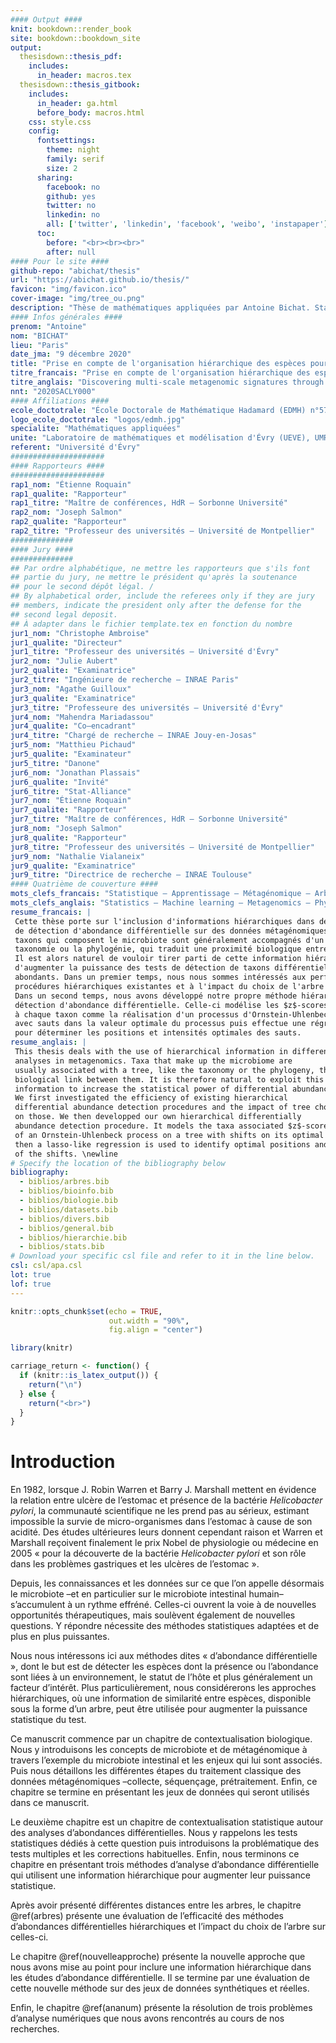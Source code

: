 ```yaml
---
#### Output ####
knit: bookdown::render_book
site: bookdown::bookdown_site
output: 
  thesisdown::thesis_pdf: 
    includes:
      in_header: macros.tex
  thesisdown::thesis_gitbook: 
    includes:
      in_header: ga.html
      before_body: macros.html
    css: style.css
    config: 
      fontsettings:
        theme: night
        family: serif
        size: 2
      sharing:
        facebook: no
        github: yes
        twitter: no
        linkedin: no
        all: ['twitter', 'linkedin', 'facebook', 'weibo', 'instapaper']
      toc: 
        before: "<br><br><br>"
        after: null
#### Pour le site ####
github-repo: "abichat/thesis"
url: "https://abichat.github.io/thesis/"
favicon: "img/favicon.ico"
cover-image: "img/tree_ou.png"
description: "Thèse de mathématiques appliquées par Antoine Bichat. Statistique – Apprentissage – Métagénomique – Arbre phylogénétique – Tests multiples – Processus stochastiques"
#### Infos générales ####
prenom: "Antoine"
nom: "BICHAT"
lieu: "Paris"
date_jma: "9 décembre 2020"
title: "Prise en compte de l'organisation hiérarchique des espèces pour la découverte de signatures métagénomiques multi-échelles"
titre_francais: "Prise en compte de l'organisation hiérarchique des espèces pour la découverte de signatures métagénomiques multi-échelles"
titre_anglais: "Discovering multi-scale metagenomic signatures through hierarchical organization of species"
nnt: "2020SACLY000"
#### Affiliations ####
ecole_doctotrale: "École Doctorale de Mathématique Hadamard (EDMH) n°574"
logo_ecole_doctotrale: "logos/edmh.jpg"
specialite: "Mathématiques appliquées"
unite: "Laboratoire de mathématiques et modélisation d'Évry (UEVE), UMR 8071 CNRS-INRA"
referent: "Université d'Évry"
#####################
#### Rapporteurs ####
#####################
rap1_nom: "Étienne Roquain"
rap1_qualite: "Rapporteur"
rap1_titre: "Maître de conférences, HdR – Sorbonne Université"
rap2_nom: "Joseph Salmon"
rap2_qualite: "Rapporteur"
rap2_titre: "Professeur des universités – Université de Montpellier"
##############
#### Jury ####
##############
## Par ordre alphabétique, ne mettre les rapporteurs que s'ils font
## partie du jury, ne mettre le président qu'après la soutenance
## pour le second dépôt légal. /
## By alphabetical order, include the referees only if they are jury
## members, indicate the president only after the defense for the
## second legal deposit.
## À adapter dans le fichier template.tex en fonction du nombre
jur1_nom: "Christophe Ambroise"
jur1_qualite: "Directeur"
jur1_titre: "Professeur des universités – Université d'Évry"
jur2_nom: "Julie Aubert"
jur2_qualite: "Examinatrice"
jur2_titre: "Ingénieure de recherche – INRAE Paris"
jur3_nom: "Agathe Guilloux"
jur3_qualite: "Examinatrice"
jur3_titre: "Professeure des universités – Université d'Évry"
jur4_nom: "Mahendra Mariadassou"
jur4_qualite: "Co–encadrant"
jur4_titre: "Chargé de recherche – INRAE Jouy-en-Josas"
jur5_nom: "Matthieu Pichaud"
jur5_qualite: "Examinateur"
jur5_titre: "Danone"
jur6_nom: "Jonathan Plassais"
jur6_qualite: "Invité"
jur6_titre: "Stat-Alliance"
jur7_nom: "Étienne Roquain"
jur7_qualite: "Rapporteur"
jur7_titre: "Maître de conférences, HdR – Sorbonne Université"
jur8_nom: "Joseph Salmon"
jur8_qualite: "Rapporteur"
jur8_titre: "Professeur des universités – Université de Montpellier"
jur9_nom: "Nathalie Vialaneix"
jur9_qualite: "Examinatrice"
jur9_titre: "Directrice de recherche – INRAE Toulouse"
#### Quatrième de couverture ####
mots_clefs_francais: "Statistique – Apprentissage – Métagénomique – Arbre phylogénétique – Tests multiples – Processus stochastiques"
mots_clefs_anglais: "Statistics – Machine learning – Metagenomics – Phylogenetic tree – Multiple testing – Stochastic processes"
resume_francais: |
 Cette thèse porte sur l'inclusion d'informations hiérarchiques dans des procédures 
 de détection d'abondance différentielle sur des données métagénomiques. Les différents 
 taxons qui composent le microbiote sont généralement accompagnés d'un arbre, comme la 
 taxonomie ou la phylogénie, qui traduit une proximité biologique entre eux. 
 Il est alors naturel de vouloir tirer parti de cette information hiérarchique afin 
 d'augmenter la puissance des tests de détection de taxons différentiellement 
 abondants. Dans un premier temps, nous nous sommes intéressés aux performances des 
 procédures hiérarchiques existantes et à l'impact du choix de l'arbre sur celles-ci. 
 Dans un second temps, nous avons développé notre propre méthode hiérarchique de 
 détection d'abondance différentielle. Celle-ci modélise les $z$-scores associés 
 à chaque taxon comme la réalisation d'un processus d'Ornstein-Uhlenbeck sur arbre 
 avec sauts dans la valeur optimale du processus puis effectue une régression de type lasso 
 pour déterminer les positions et intensités optimales des sauts.
resume_anglais: |
 This thesis deals with the use of hierarchical information in differential abundance 
 analyses in metagenomics. Taxa that make up the microbiome are 
 usually associated with a tree, like the taxonomy or the phylogeny, that reflects a 
 biological link between them. It is therefore natural to exploit this hierarchical 
 information to increase the statistical power of differential abundance techniques. 
 We first investigated the efficiency of existing hierarchical 
 differential abundance detection procedures and the impact of tree choice 
 on those. We then developped our own hierarchical differentially 
 abundance detection procedure. It models the taxa associated $z$-scores as realization 
 of an Ornstein-Uhlenbeck process on a tree with shifts on its optimal value 
 then a lasso-like regression is used to identify optimal positions and intensities 
 of the shifts. \newline
# Specify the location of the bibliography below
bibliography: 
  - biblios/arbres.bib
  - biblios/bioinfo.bib
  - biblios/biologie.bib
  - biblios/datasets.bib
  - biblios/divers.bib
  - biblios/general.bib
  - biblios/hierarchie.bib
  - biblios/stats.bib
# Download your specific csl file and refer to it in the line below.
csl: csl/apa.csl
lot: true
lof: true
---
```

```r
knitr::opts_chunk$set(echo = TRUE,
                      out.width = "90%",
                      fig.align = "center")
```

```r
library(knitr)
```

```r
carriage_return <- function() {
  if (knitr::is_latex_output()) {
    return("\n")
  } else {
    return("<br>")
  }
}
```


# Introduction {.unnumbered}

En 1982, lorsque J. Robin Warren et Barry J. Marshall mettent en évidence la relation entre ulcère de l'estomac et présence de la bactérie _Helicobacter pylori_, la communauté scientifique ne les prend pas au sérieux, estimant impossible la survie de micro-organismes dans l'estomac à cause de son acidité. Des études ultérieures leurs donnent cependant raison et Warren et Marshall reçoivent finalement le prix Nobel de physiologie ou médecine en 2005 « pour la découverte de la bactérie _Helicobacter pylori_ et son rôle dans les problèmes gastriques et les ulcères de l'estomac ». 

Depuis, les connaissances et les données sur ce que l'on appelle désormais le microbiote –et en particulier sur le microbiote intestinal humain– s'accumulent à un rythme effréné. Celles-ci ouvrent la voie à de nouvelles opportunités thérapeutiques, mais soulèvent également de nouvelles questions. Y répondre nécessite des méthodes statistiques adaptées et de plus en plus puissantes.

Nous nous intéressons ici aux méthodes dites « d'abondance différentielle », dont le but est de détecter les espèces dont la présence ou l'abondance sont liées à un environnement, le statut de l'hôte et plus généralement un facteur d'intérêt. Plus particulièrement, nous considérerons les approches hiérarchiques, où une information de similarité entre espèces, disponible sous la forme d'un arbre, peut être utilisée pour augmenter la puissance statistique du test. 

Ce manuscrit commence par un chapitre de contextualisation biologique. Nous y introduisons les concepts de microbiote et de métagénomique à travers l'exemple du microbiote intestinal et les enjeux qui lui sont associés. Puis nous détaillons les différentes étapes du traitement classique des données métagénomiques –collecte, séquençage, prétraitement. Enfin, ce chapitre se termine en présentant les jeux de données qui seront utilisés dans ce manuscrit.

Le deuxième chapitre est un chapitre de contextualisation statistique autour des analyses d'abondances différentielles. Nous y rappelons les tests statistiques dédiés à cette question puis introduisons la problématique des tests multiples et les corrections habituelles. Enfin, nous terminons ce chapitre en présentant trois méthodes d'analyse d'abondance différentielle qui utilisent une information hiérarchique pour augmenter leur puissance statistique.

Après avoir présenté différentes distances entre les arbres, le chapitre \@ref(arbres) présente une évaluation de l'efficacité des méthodes d'abondances différentielles hiérarchiques et l'impact du choix de l'arbre sur celles-ci.

Le chapitre \@ref(nouvelleapproche) présente la nouvelle approche que nous avons mise au point pour inclure une information hiérarchique dans les études d'abondance différentielle. Il se termine par une évaluation de cette nouvelle méthode sur des jeux de données synthétiques et réelles. 

Enfin, le chapitre \@ref(ananum) présente la résolution de trois problèmes d'analyse numériques que nous avons rencontrés au cours de nos recherches.
